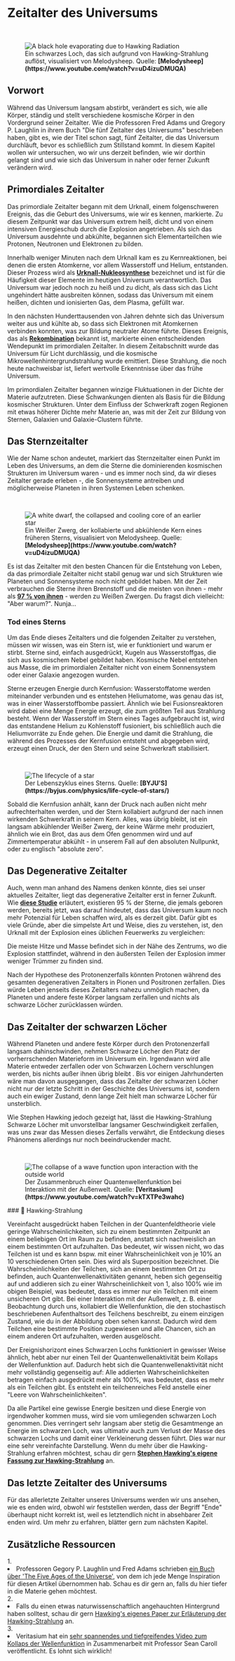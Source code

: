 
# Zeitalter des Universums

<ReadingTime duration="10" />
<AudioPlayer ident="eras" />

<br/>
<figure>
<Image src={require(".//../../../resources/images/blackhole2.png")} alt="A black hole evaporating due to Hawking Radiation" />
<figcaption style={{ color: "rgb(156, 156, 156)", fontSize: "14px", marginTop: "2px" }}>Ein schwarzes Loch, das sich aufgrund von Hawking-Strahlung auflöst, visualisiert von Melodysheep. Quelle: <strong>[Melodysheep](https://www.youtube.com/watch?v=uD4izuDMUQA)</strong></figcaption>
</figure>

## Vorwort
Während das Universum langsam abstirbt, verändert es sich, wie alle Körper, ständig und stellt verschiedene kosmische Körper in den Vordergrund seiner Zeitalter. Wie die Professoren Fred Adams und Gregory P. Laughlin in ihrem Buch "Die fünf Zeitalter des Universums" beschrieben haben, gibt es, wie der Titel schon sagt, fünf Zeitalter, die das Universum durchläuft, bevor es schließlich zum Stillstand kommt. In diesem Kapitel wollen wir untersuchen, wo wir uns derzeit befinden, wie wir dorthin gelangt sind und wie sich das Universum in naher oder ferner Zukunft verändern wird.

## Primordiales Zeitalter
Das primordiale Zeitalter begann mit dem Urknall, einem folgenschweren Ereignis, das die Geburt des Universums, wie wir es kennen, markierte. Zu diesem Zeitpunkt war das Universum extrem heiß, dicht und von einem intensiven Energieschub durch die Explosion angetrieben. Als sich das Universum ausdehnte und abkühlte, begannen sich Elementarteilchen wie Protonen, Neutronen und Elektronen zu bilden.

Innerhalb weniger Minuten nach dem Urknall kam es zu Kernreaktionen, bei denen die ersten Atomkerne, vor allem Wasserstoff und Helium, entstanden. Dieser Prozess wird als <strong>[Urknall-Nukleosynthese](https://en.wikipedia.org/wiki/Big_Bang_nucleosynthesis)</strong> bezeichnet und ist für die Häufigkeit dieser Elemente im heutigen Universum verantwortlich. Das Universum war jedoch noch zu heiß und zu dicht, als dass sich das Licht ungehindert hätte ausbreiten können, sodass das Universum mit einem heißen, dichten und ionisierten Gas, dem Plasma, gefüllt war.

In den nächsten Hunderttausenden von Jahren dehnte sich das Universum weiter aus und kühlte ab, so dass sich Elektronen mit Atomkernen verbinden konnten, was zur Bildung neutraler Atome führte. Dieses Ereignis, das als <strong>[Rekombination](https://en.wikipedia.org/wiki/Recombination_(cosmology))</strong> bekannt ist, markierte einen entscheidenden Wendepunkt im primordialen Zeitalter. In diesem Zeitabschnitt wurde das Universum für Licht durchlässig, und die kosmische Mikrowellenhintergrundstrahlung wurde emittiert. Diese Strahlung, die noch heute nachweisbar ist, liefert wertvolle Erkenntnisse über das frühe Universum.

Im primordialen Zeitalter begannen winzige Fluktuationen in der Dichte der Materie aufzutreten. Diese Schwankungen dienten als Basis für die Bildung kosmischer Strukturen. Unter dem Einfluss der Schwerkraft zogen Regionen mit etwas höherer Dichte mehr Materie an, was mit der Zeit zur Bildung von Sternen, Galaxien und Galaxie-Clustern führte.

## Das Sternzeitalter
Wie der Name schon andeutet, markiert das Sternzeitalter einen Punkt im Leben des Universums, an dem die Sterne die dominierenden kosmischen Strukturen im Universum waren - und es immer noch sind, da wir dieses Zeitalter gerade erleben -, die Sonnensysteme antreiben und möglicherweise Planeten in ihren Systemen Leben schenken.

<br/>
<figure>
<Image src={require(".//../../../resources/images/whitedwarf.png")} alt="A white dwarf, the collapsed and cooling core of an earlier star" />
<figcaption style={{ color: "rgb(156, 156, 156)", fontSize: "14px", marginTop: "2px" }}>Ein Weißer Zwerg, der kollabierte und abkühlende Kern eines früheren Sterns, visualisiert von Melodysheep. Quelle: <strong>[Melodysheep](https://www.youtube.com/watch?v=uD4izuDMUQA)</strong></figcaption>
</figure>

Es ist das Zeitalter mit den besten Chancen für die Entstehung von Leben, da das primordiale Zeitalter nicht stabil genug war und sich Strukturen wie Planeten und Sonnensysteme noch nicht gebildet haben. Mit der Zeit verbrauchen die Sterne ihren Brennstoff und die meisten von ihnen - mehr als <strong>[97 % von ihnen](https://iopscience.iop.org/article/10.1086/319535)</strong> - werden zu Weißen Zwergen. Du fragst dich vielleicht: "Aber warum?". Nunja...

### Tod eines Sterns
Um das Ende dieses Zeitalters und die folgenden Zeitalter zu verstehen, müssen wir wissen, was ein Stern ist, wie er funktioniert und warum er stirbt. Sterne sind, einfach ausgedrückt, Kugeln aus Wasserstoffgas, die sich aus kosmischem Nebel gebildet haben. Kosmische Nebel entstehen aus Masse, die im primordialen Zeitalter nicht von einem Sonnensystem oder einer Galaxie angezogen wurden.

Sterne erzeugen Energie durch Kernfusion: Wasserstoffatome werden miteinander verbunden und es entstehen Heliumatome, was genau das ist, was in einer Wasserstoffbombe passiert. Ähnlich wie bei Fusionsreaktoren wird dabei eine Menge Energie erzeugt, die zum größten Teil aus Strahlung besteht. Wenn der Wasserstoff im Stern eines Tages aufgebraucht ist, wird das entstandene Helium zu Kohlenstoff fusioniert, bis schließlich auch die Heliumvorräte zu Ende gehen. Die Energie und damit die Strahlung, die während des Prozesses der Kernfusion entsteht und abgegeben wird, erzeugt einen Druck, der den Stern und seine Schwerkraft stabilisiert. 

<br/>
<figure>
<Image src={require(".//../../../resources/images/lifecycle.png")} alt="The lifecycle of a star" />
<figcaption style={{ color: "rgb(156, 156, 156)", fontSize: "14px", marginTop: "2px" }}>Der Lebenszyklus eines Sterns. Quelle: <strong>[BYJU'S](https://byjus.com/physics/life-cycle-of-stars/)</strong></figcaption>
</figure>

Sobald die Kernfusion anhält, kann der Druck nach außen nicht mehr aufrechterhalten werden, und der Stern kollabiert aufgrund der nach innen wirkenden Schwerkraft in seinem Kern.  Alles, was übrig bleibt, ist ein langsam abkühlender Weißer Zwerg, der keine Wärme mehr produziert, ähnlich wie ein Brot, das aus dem Ofen genommen wird und auf Zimmertemperatur abkühlt - in unserem Fall auf den absoluten Nullpunkt, oder zu englisch "absolute zero".

## Das Degenerative Zeitalter
Auch, wenn man anhand des Namens denken könnte, dies sei unser aktuelles Zeitalter, liegt das degenerative Zeitalter erst in ferner Zukunft. Wie <strong>[diese Studie](https://www.wired.com/2012/11/universe-making-stars/#:~:text=That%20means%20that%20rate%20at%20which%20new%20stars,universe%20will%20ever%20see%20have%20already%20been%20born)</strong> erläutert, existieren 95 % der Sterne, die jemals geboren werden, bereits jetzt, was darauf hindeutet, dass das Universum kaum noch mehr Potenzial für Leben schaffen wird, als es derzeit gibt. Dafür gibt es viele Gründe, aber die simpelste Art und Weise, dies zu verstehen, ist, den Urknall mit der Explosion eines üblichen Feuerwerks zu vergleichen:

Die meiste Hitze und Masse befindet sich in der Nähe des Zentrums, wo die Explosion stattfindet, während in den äußersten Teilen der Explosion immer weniger Trümmer zu finden sind.

Nach der Hypothese des Protonenzerfalls könnten Protonen während des gesamten degenerativen Zeitalters in Pionen und Positronen zerfallen. Dies würde Leben jenseits dieses Zeitalters nahezu unmöglich machen, da Planeten und andere feste Körper langsam zerfallen und nichts als schwarze Löcher zurücklassen würden.

## Das Zeitalter der schwarzen Löcher
Während Planeten und andere feste Körper durch den Protonenzerfall langsam dahinschwinden, nehmen Schwarze Löcher den Platz der vorherrschenden Materieform im Universum ein. Irgendwann wird alle Materie entweder zerfallen oder von Schwarzen Löchern verschlungen werden, bis nichts außer ihnen übrig bleibt . Bis vor einigen Jahrhunderten wäre man davon ausgegangen, dass das Zeitalter der schwarzen Löcher nicht nur der letzte Schritt in der Geschichte des Universums ist, sondern auch ein ewiger Zustand, denn lange Zeit hielt man schwarze Löcher für unsterblich.

Wie Stephen Hawking jedoch gezeigt hat, lässt die Hawking-Strahlung Schwarze Löcher mit unvorstellbar langsamer Geschwindigkeit zerfallen, was uns zwar das Messen dieses Zerfalls verwährt, die Entdeckung dieses Phänomens allerdings nur noch beeindruckender macht.

<br/>
<figure>
<Image src={require(".//../../../resources/images/wave.png")} alt="The collapse of a wave function upon interaction with the outside world" />
<figcaption style={{ color: "rgb(156, 156, 156)", fontSize: "14px", marginTop: "2px" }}>Der Zusammenbruch einer Quantenwellenfunktion bei Interaktion mit der Außenwelt. Quelle: <strong>[Veritasium](https://www.youtube.com/watch?v=kTXTPe3wahc)</strong></figcaption>
</figure>

<Callout type="info" emoji="">
### 📘 Hawking-Strahlung

Vereinfacht ausgedrückt haben Teilchen in der Quantenfeldtheorie viele geringe Wahrscheinlichkeiten, sich zu einem bestimmten Zeitpunkt an einem beliebigen Ort im Raum zu befinden, anstatt sich nachweislich an einem bestimmten Ort aufzuhalten. Das bedeutet, wir wissen nicht, wo das Teilchen ist und es kann bspw. mit einer Wahrscheinlichkeit von je 10% an 10 verschiedenen Orten sein. Dies wird als Superposition bezeichnet. Die Wahrscheinlichkeiten der Teilchen, sich an einem bestimmten Ort zu befinden, auch Quantenwellenaktivitäten genannt, heben sich gegenseitig auf und addieren sich zu einer Wahrscheinlichkeit von 1, also 100% wie im obigen Beispiel, was bedeutet, dass es immer nur ein Teilchen mit einem unsicheren Ort gibt. Bei einer Interaktion mit der Außenwelt, z. B. einer Beobachtung durch uns, kollabiert die Wellenfunktion, die den stochastisch beschriebenen Aufenthaltsort des Teilchens beschreibt, zu einem einzigen Zustand, wie du in der Abbildung oben sehen kannst. Dadurch wird dem Teilchen eine bestimmte Position zugewiesen und alle Chancen, sich an einem anderen Ort aufzuhalten, werden ausgelöscht. 

Der Ereignishorizont eines Schwarzen Lochs funktioniert in gewisser Weise ähnlich, hebt aber nur einen Teil der Quantenwellenaktivität beim Kollaps der Wellenfunktion auf. Dadurch hebt sich die Quantenwellenaktivität nicht mehr vollständig gegenseitig auf: Alle addierten Wahrscheinlichkeiten betragen einfach ausgedrückt mehr als 100%, was bedeutet, dass es mehr als ein Teilchen gibt. Es entsteht ein teilchenreiches Feld anstelle einer "Leere von Wahrscheinlichkeiten".

Da alle Partikel eine gewisse Energie besitzen und diese Energie von irgendwoher kommen muss, wird sie vom umliegenden schwarzen Loch genommen. Dies verringert sehr langsam aber stetig die Gesamtmenge an Energie im schwarzen Loch, was ultimativ auch zum Verlust der Masse des schwarzen Lochs und damit einer Verkleinerung dessen führt. Dies war nur eine sehr vereinfachte Darstellung. Wenn du mehr über die Hawking-Strahlung erfahren möchtest, schau dir gern <strong>[Stephen Hawking's eigene Fassung zur Hawking-Strahlung](https://www.brainmaster.com/software/pubs/physics/Hawking%20Particle%20Creation.pdf)</strong> an.
<br />
</Callout>

## Das letzte Zeitalter des Universums
Für das allerletzte Zeitalter unseres Universums werden wir uns ansehen, wie es enden wird, obwohl wir feststellen werden, dass der Begriff "Ende" überhaupt nicht korrekt ist, weil es letztendlich nicht in absehbarer Zeit enden wird. Um mehr zu erfahren, blätter gern zum nächsten Kapitel.


<SaveArticleSection article="future-eras"/>

## Zusätzliche Ressourcen
<AdditionalResources>
  <div>
    <span>1. </span><li>Professoren Gegory P. Laughlin und Fred Adams schrieben <a href="https://en.wikipedia.org/wiki/The_Five_Ages_of_the_Universe" target="_blank">ein Buch über 'The Five Ages of the Universe'</a>, von dem ich jede Menge Inspiration für diesen Artikel übernommen hab. Schau es dir gern an, falls du hier tiefer in die Materie gehen möchtest.</li>
  </div>
  <div>
    <span>2. </span><li>Falls du einen etwas naturwissenschaftlich angehauchten Hintergrund haben solltest, schau dir gern <a href="https://www.brainmaster.com/software/pubs/physics/Hawking%20Particle%20Creation.pdf" target="_blank">Hawking's eigenes Paper zur Erläuterung der Hawking-Strahlung</a> an.</li>
  </div>
  <div>
    <span>3. </span><li>Veritasium hat ein <a href="https://www.youtube.com/watch?v=kTXTPe3wahc" target="_blank">sehr spannendes und tiefgreifendes Video zum Kollaps der Wellenfunktion</a> in Zusammenarbeit mit Professor Sean Caroll veröffentlicht. Es lohnt sich wirklich!</li>
  </div>
</AdditionalResources>


<Analytics />